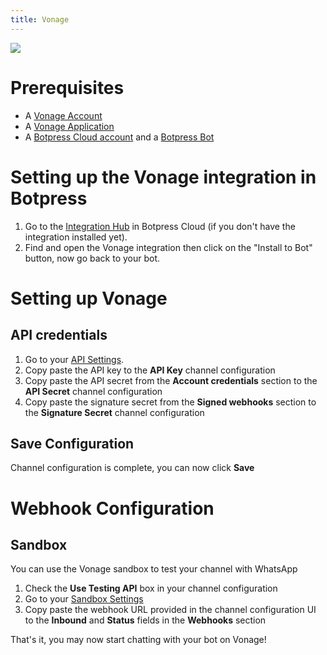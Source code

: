 ```yaml
---
title: Vonage
---
```



<img src="./assets/vonage.png" />

# Prerequisites

- A [Vonage Account](https://dashboard.nexmo.com/sign-up)
- A [Vonage Application](https://dashboard.nexmo.com/applications/new)
- A [Botpress Cloud account](https://sso.botpress.cloud) and a [Botpress Bot](/learn/get-started/quick-start)

# Setting up the Vonage integration in Botpress

1. Go to the [Integration Hub](https://app.botpress.cloud/hub) in Botpress Cloud (if you don't have the integration installed yet).
2. Find and open the Vonage integration then click on the "Install to Bot" button, now go back to your bot.

# Setting up Vonage

## API credentials

1. Go to your [API Settings](https://dashboard.nexmo.com/settings).
2. Copy paste the API key to the **API Key** channel configuration
3. Copy paste the API secret from the **Account credentials** section to the **API Secret** channel configuration
4. Copy paste the signature secret from the **Signed webhooks** section to the **Signature Secret** channel configuration

## Save Configuration

Channel configuration is complete, you can now click **Save**

# Webhook Configuration

## Sandbox

You can use the Vonage sandbox to test your channel with WhatsApp

1. Check the **Use Testing API** box in your channel configuration
2. Go to your [Sandbox Settings](https://dashboard.nexmo.com/messages/sandbox)
3. Copy paste the webhook URL provided in the channel configuration UI to the **Inbound** and **Status** fields in the **Webhooks** section

That's it, you may now start chatting with your bot on Vonage!

